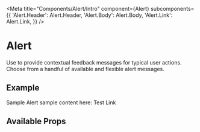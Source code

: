 

<Meta
  title="Components/Alert/Intro"
  component={Alert}
  subcomponents={{
    'Alert.Header': Alert.Header,
    'Alert.Body': Alert.Body,
    'Alert.Link': Alert.Link,
  }}
/>

# Alert

Use to provide contextual feedback messages for typical user actions. Choose from a handful of available and flexible alert messages.

## Example

<Canvas>
  <Alert>
    <Alert.Header>Sample Alert</Alert.Header>
    <Alert.Body>
      sample content here: <Alert.Link href="#">Test Link</Alert.Link>
    </Alert.Body>
  </Alert>
</Canvas>

## Available Props

<ArgsTable />
